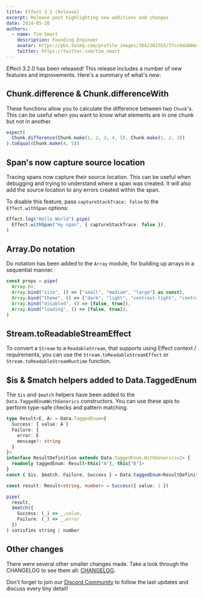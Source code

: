 ```yaml
---
title: Effect 3.1 (Release)
excerpt: Release post highlighting new additions and changes
date: 2024-05-20
authors:
  - name: Tim Smart
    description: Founding Engineer
    avatar: https://pbs.twimg.com/profile_images/3642301555/77cc6dab66dc94fdd77e503fd6d1c1cf_400x400.jpeg
    twitter: https://twitter.com/tim_smart
---
```


Effect 3.2.0 has been released! This release includes a number of new features
and improvements. Here's a summary of what's new:

## Chunk.difference & Chunk.differenceWith

These functions allow you to calculate the difference between two `Chunk`'s. This
can be useful when you want to know what elements are in one chunk but not in
another.

```ts
expect(
  Chunk.difference(Chunk.make(1, 2, 3, 4, 5), Chunk.make(1, 2, 3))
).toEqual(Chunk.make(4, 5))
```

## Span's now capture source location

Tracing spans now capture their source location. This can be useful when
debugging and trying to understand where a span was created. It will also add
the source location to any errors created within the span.

To disable this feature, pass `captureStackTrace: false` to the `Effect.withSpan` options:

```ts
Effect.log("Hello World").pipe(
  Effect.withSpan("my span", { captureStackTrace: false }),
)
```

## Array.Do notation

Do notation has been added to the `Array` module, for building up arrays in a
sequential manner.

```ts
const props = pipe(
  Array.Do,
  Array.bind("size", () => ["small", "medium", "large"] as const),
  Array.bind("theme", () => ["dark", "light", "contrast-light", "contrast-dark"] as const),
  Array.bind("disabled", () => [false, true]),
  Array.bind("loading", () => [false, true]),
)
```

## Stream.toReadableStreamEffect

To convert a `Stream` to a `ReadableStream`, that supports using Effect
context / requirements, you can use the `Stream.toReadableStreamEffect` or
`Stream.toReadableStreamRuntime` function.

## $is & $match helpers added to Data.TaggedEnum

The `$is` and `$match` helpers have been added to the
`Data.TaggedEnumWithGenerics` constructors.  You can use these apis to perform
type-safe checks and pattern matching.

```ts
type Result<E, A> = Data.TaggedEnum<{
  Success: { value: A }
  Failure: {
    error: E
    message?: string
  }
}>
interface ResultDefinition extends Data.TaggedEnum.WithGenerics<2> {
  readonly taggedEnum: Result<this["A"], this["B"]>
}
const { $is, $match, Failure, Success } = Data.taggedEnum<ResultDefinition>()

const result: Result<string, number> = Success({ value: 1 })

pipe(
  result,
  $match({
    Success: (_) => _.value,
    Failure: (_) => _.error
  })
) satisfies string | number
```

## Other changes

There were several other smaller changes made. Take a look through the CHANGELOG to see them all: [CHANGELOG](https://github.com/Effect-TS/effect/blob/main/packages/effect/CHANGELOG.md).

Don't forget to join our [Discord Community](https://discord.gg/effect-ts) to follow the last updates and discuss every tiny detail!
